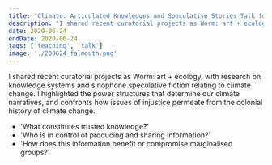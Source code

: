 ```yaml
---
title: "Climate: Articulated Knowledges and Speculative Stories Talk for MA Illustration: Authorial Practice at University of Falmouth"
description: "I shared recent curatorial projects as Worm: art + ecology, with research on knowledge systems and sinophone speculative fiction relating to climate change. I highlighted the power structures that determine our climate narratives, and confronts how issues of injustice permeate from the colonial history of climate change. 'What constitutes trusted knowledge? Who is in control of producing and sharing information? How does this information benefit or compromise marginalised groups?'"
date: 2020-06-24
endDate: 2020-06-24
tags: ['teaching', 'talk']
image: './200624_falmouth.png'
---
```

I shared recent curatorial projects as Worm: art + ecology, with research on knowledge systems and sinophone speculative fiction relating to climate change. I highlighted the power structures that determine our climate narratives, and confronts how issues of injustice permeate from the colonial history of climate change. 
- 'What constitutes trusted knowledge?' 
- 'Who is in control of producing and sharing information?' 
- 'How does this information benefit or compromise marginalised groups?'
